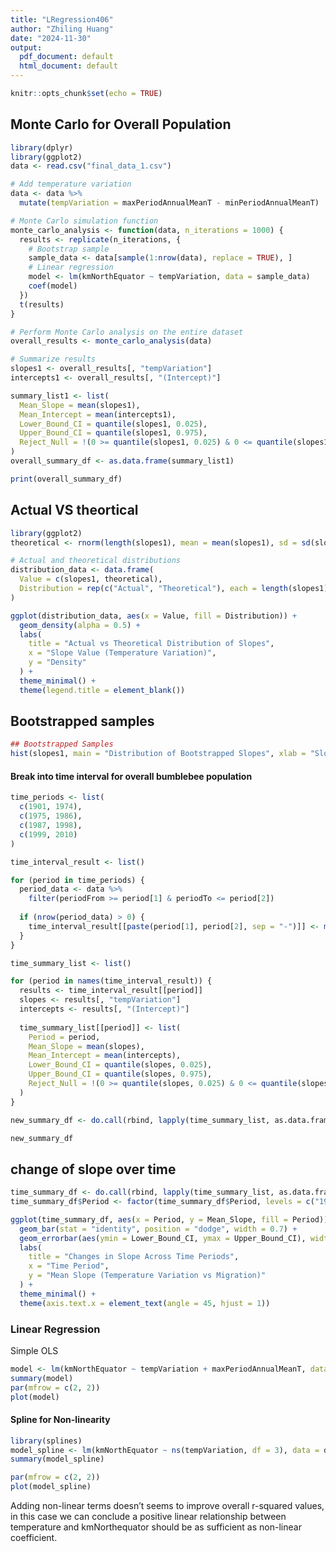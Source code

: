 ```yaml
---
title: "LRegression406"
author: "Zhiling Huang"
date: "2024-11-30"
output:
  pdf_document: default
  html_document: default
---
```


```r
knitr::opts_chunk$set(echo = TRUE)
```

## Monte Carlo for Overall Population

```r
library(dplyr)
library(ggplot2)
data <- read.csv("final_data_1.csv")

# Add temperature variation
data <- data %>%
  mutate(tempVariation = maxPeriodAnnualMeanT - minPeriodAnnualMeanT)

# Monte Carlo simulation function
monte_carlo_analysis <- function(data, n_iterations = 1000) {
  results <- replicate(n_iterations, {
    # Bootstrap sample
    sample_data <- data[sample(1:nrow(data), replace = TRUE), ]
    # Linear regression
    model <- lm(kmNorthEquator ~ tempVariation, data = sample_data)
    coef(model)
  })
  t(results)
}

# Perform Monte Carlo analysis on the entire dataset
overall_results <- monte_carlo_analysis(data)

# Summarize results
slopes1 <- overall_results[, "tempVariation"]
intercepts1 <- overall_results[, "(Intercept)"]

summary_list1 <- list(
  Mean_Slope = mean(slopes1),
  Mean_Intercept = mean(intercepts1),
  Lower_Bound_CI = quantile(slopes1, 0.025),
  Upper_Bound_CI = quantile(slopes1, 0.975),
  Reject_Null = !(0 >= quantile(slopes1, 0.025) & 0 <= quantile(slopes1, 0.975))
)
overall_summary_df <- as.data.frame(summary_list1)

print(overall_summary_df)

```
## Actual VS theortical

```r
library(ggplot2)
theoretical <- rnorm(length(slopes1), mean = mean(slopes1), sd = sd(slopes1))

# Actual and theoretical distributions
distribution_data <- data.frame(
  Value = c(slopes1, theoretical),
  Distribution = rep(c("Actual", "Theoretical"), each = length(slopes1))
)

ggplot(distribution_data, aes(x = Value, fill = Distribution)) +
  geom_density(alpha = 0.5) +
  labs(
    title = "Actual vs Theoretical Distribution of Slopes",
    x = "Slope Value (Temperature Variation)",
    y = "Density"
  ) +
  theme_minimal() +
  theme(legend.title = element_blank())
```
## Bootstrapped samples

```r
## Bootstrapped Samples
hist(slopes1, main = "Distribution of Bootstrapped Slopes", xlab = "Slope")

```

#### Break into time interval for overall bumblebee population

```r

time_periods <- list(
  c(1901, 1974),
  c(1975, 1986),
  c(1987, 1998),
  c(1999, 2010)
)

time_interval_result <- list()

for (period in time_periods) {
  period_data <- data %>%
    filter(periodFrom >= period[1] & periodTo <= period[2]) 
  
  if (nrow(period_data) > 0) {
    time_interval_result[[paste(period[1], period[2], sep = "-")]] <- monte_carlo_analysis(period_data)
  }
}

time_summary_list <- list()

for (period in names(time_interval_result)) {
  results <- time_interval_result[[period]]
  slopes <- results[, "tempVariation"]
  intercepts <- results[, "(Intercept)"]
  
  time_summary_list[[period]] <- list(
    Period = period,
    Mean_Slope = mean(slopes),
    Mean_Intercept = mean(intercepts),
    Lower_Bound_CI = quantile(slopes, 0.025),
    Upper_Bound_CI = quantile(slopes, 0.975),
    Reject_Null = !(0 >= quantile(slopes, 0.025) & 0 <= quantile(slopes, 0.975))
  )
}

new_summary_df <- do.call(rbind, lapply(time_summary_list, as.data.frame))

new_summary_df
```

## change of slope over time

```r

time_summary_df <- do.call(rbind, lapply(time_summary_list, as.data.frame))
time_summary_df$Period <- factor(time_summary_df$Period, levels = c("1901-1974", "1975-1986", "1987-1998", "1999-2010"))

ggplot(time_summary_df, aes(x = Period, y = Mean_Slope, fill = Period)) +
  geom_bar(stat = "identity", position = "dodge", width = 0.7) +
  geom_errorbar(aes(ymin = Lower_Bound_CI, ymax = Upper_Bound_CI), width = 0.2) +
  labs(
    title = "Changes in Slope Across Time Periods",
    x = "Time Period",
    y = "Mean Slope (Temperature Variation vs Migration)"
  ) +
  theme_minimal() +
  theme(axis.text.x = element_text(angle = 45, hjust = 1))

```

### Linear Regression

Simple OLS

```r

model <- lm(kmNorthEquator ~ tempVariation + maxPeriodAnnualMeanT, data = data)
summary(model)
par(mfrow = c(2, 2)) 
plot(model)
```

#### Spline for Non-linearity

```r
library(splines)
model_spline <- lm(kmNorthEquator ~ ns(tempVariation, df = 3), data = data)
summary(model_spline)

par(mfrow = c(2, 2)) 
plot(model_spline)
```
Adding non-linear terms doesn't seems to improve overall r-squared values, in this case we can conclude a positive linear relationship between temperature and kmNorthequator should be as sufficient as non-linear coefficient.  